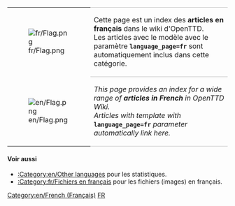 {| 
|- valign="top"
| [[File:fr/Flag.png]]
| style="border-top:1px solid silver; border-bottom:1px solid silver;" |Cette page est un index des '''articles en français''' dans le wiki d'OpenTTD.<br/>Les articles avec le modèle {{en/s|Other_languages}} avec le paramètre '''<code>language_page=fr </code>''' sont automatiquement inclus dans cette catégorie.
|- valign="top"
| [[File:en/Flag.png]]
| style="border-bottom:1px solid silver;" |''This page provides an index for a wide range of '''articles in French''' in OpenTTD Wiki.<br/>Articles with {{en/s|Other_languages}} template with'' '''<code><nowiki>language_page=fr</nowiki></code>''' ''parameter automatically link here.''
|}



==== Voir aussi====
*[[:Category:en/Other languages]] pour les statistiques.
*[[:Category:fr/Fichiers en français]]  pour les fichiers (images) en français.

[[Category:en/French (Français)]][[Category:en/Articles in other languages|FR]]